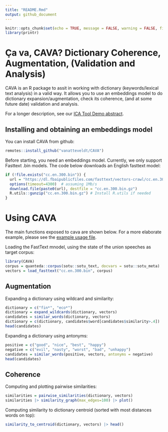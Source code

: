 ```yaml
---
title: "README.Rmd"
output: github_document
---
```


```r
knitr::opts_chunk$set(echo = TRUE, message = FALSE, warning = FALSE, fig.path = "img/README_")
library(printr)
```

# Ça va, CAVA? Dictionary Coherence, Augmentation, (Validation and Analysis)

CAVA is an R package to assit in working with dictionary (keywords/lexical text analysis) in a valid way.
It allows you to use an embeddings model to do dictionary expansion/augmentation, check its coherence, (and at some future date) validation and analysis.

For a longer description, see our [ICA Tool Demo abstract](CAVA_ICA_abstract.pdf).

## Installing and obtaining an embeddings model

You can install CAVA from github:

```r
remotes::install_github("vanatteveldt/CAVA")
```

Before starting, you need an embeddings model. Currently, we only support Fasttext .bin models. 
The code below downloads an English fasttext model:

```r
if (!file.exists("cc.en.300.bin")) {
  url = "https://dl.fbaipublicfiles.com/fasttext/vectors-crawl/cc.en.300.bin.gz"
  options(timeout=4300)  # assuming 1Mb/s
  download.file(paste0(url), destfile = "cc.en.300.bin.gz")
  R.utils::gunzip("cc.en.300.bin.gz") # Install R.utils if needed
}
```

# Using CAVA

The main functions exposed to cava are shown below. 
For a more elaborate example, please see the [example usage file](usage.md).

Loading the FastText mnodel, using the state of the union speeches as target corpus:

```r
library(CAVA)
corpus = quanteda::corpus(sotu::sotu_text, docvars = sotu::sotu_meta)
vectors = load_fasttext("cc.en.300.bin", corpus)
```

## Augmentation

Expanding a dictionary using wildcard and similarity:

```r
dictionary = c("fin*", "eco*")
dictionary = expand_wildcards(dictionary, vectors)
candidates = similar_words(dictionary, vectors)
dictionary = c(dictionary, candidates$word[candidates$similarity>.4])
head(candidates)
```

Expanding a dictionary using antonyms:

```r
positive = c("good", "nice", "best", "happy")
negative = c("evil", "nasty", "worst", "bad", "unhappy")
candidates = similar_words(positive, vectors, antonyms = negative)
head(candidates)
```

## Coherence

Computing and plotting pairwise similarities:

```r
similarities = pairwise_similarities(dictionary, vectors)
similarities |> similarity_graph(max_edges=100) |> plot()
```

Computing similarity to dictionary centroid (sorted with most distances words on top):

```r
similarity_to_centroid(dictionary, vectors) |> head()
```

